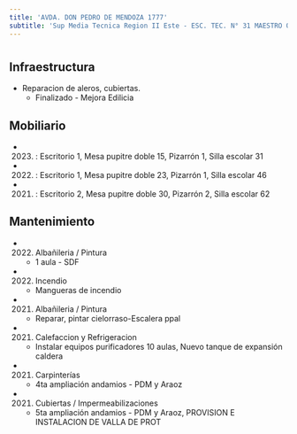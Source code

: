 ```yaml
---
title: 'AVDA. DON PEDRO DE MENDOZA 1777'
subtitle: 'Sup Media Tecnica Region II Este - ESC. TEC. N° 31 MAESTRO QUINQUELA'
---
```


#
## Infraestructura

* Reparacion de aleros, cubiertas. 
    + Finalizado - Mejora Edilicia 


## Mobiliario

*  (2023) : Escritorio 1, Mesa pupitre doble 15, Pizarrón 1, Silla escolar 31 

*  (2022) : Escritorio 1, Mesa pupitre doble 23, Pizarrón 1, Silla escolar 46 

*  (2021) : Escritorio 2, Mesa pupitre doble 30, Pizarrón 2, Silla escolar 62 





## Mantenimiento

*  (2022) Albañileria / Pintura 
    + 1 aula - SDF

*  (2022) Incendio 
    + Mangueras de incendio

*  (2021) Albañileria / Pintura 
    + Reparar, pintar cielorraso-Escalera ppal

*  (2021) Calefaccion y Refrigeracion 
    + Instalar equipos purificadores 10 aulas, Nuevo tanque de expansión caldera

*  (2021) Carpinterías 
    + 4ta ampliación andamios - PDM y Araoz

*  (2021) Cubiertas / Impermeabilizaciones 
    + 5ta ampliación andamios - PDM y Araoz, PROVISION E INSTALACION DE VALLA DE PROT







